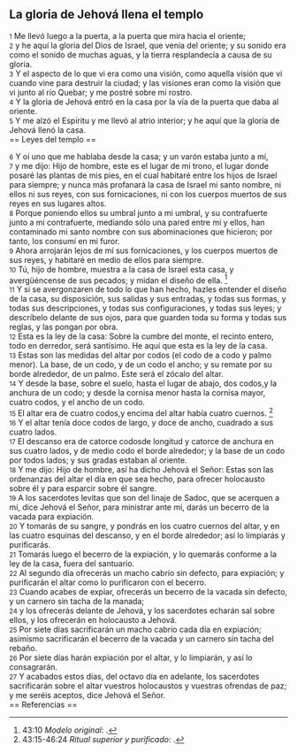 == La gloria de Jehová llena el templo ==

{{anchor|1}} <small>1</small> Me llevó luego a la puerta, a la puerta que mira hacia el oriente;<br>
{{anchor|2}} <small>2</small> y he aquí la gloria del Dios de Israel, que venía del oriente; y su sonido era como el sonido de muchas aguas, y la tierra resplandecía a causa de su gloria.<br>
{{anchor|3}} <small>3</small> Y el aspecto de lo que vi era como una visión, como aquella visión que vi cuando vine para destruir la ciudad; y las visiones eran como la visión que vi junto al río Quebar; y me postré sobre mi rostro.<br>
{{anchor|4}} <small>4</small> Y la gloria de Jehová entró en la casa por la vía de la puerta que daba al oriente.<br>
{{anchor|5}} <small>5</small> Y me alzó el Espíritu y me llevó al atrio interior; y he aquí que la gloria de Jehová llenó la casa.<br>
== Leyes del templo ==

{{anchor|6}} <small>6</small> Y oí uno que me hablaba desde la casa; y un varón estaba junto a mí,<br>
{{anchor|7}} <small>7</small> y me dijo: Hijo de hombre, este es el lugar de mi trono, el lugar donde posaré las plantas de mis pies, en el cual habitaré entre los hijos de Israel para siempre; y nunca más profanará la casa de Israel mi santo nombre, ni ellos ni sus reyes, con sus fornicaciones, ni con los cuerpos muertos de sus reyes en sus lugares altos.<br>
{{anchor|8}} <small>8</small> Porque poniendo ellos su umbral junto a mi umbral, y su contrafuerte junto a mi contrafuerte, mediando sólo una pared entre mí y ellos, han contaminado mi santo nombre con sus abominaciones que hicieron; por tanto, los consumí en mi furor.<br>
{{anchor|9}} <small>9</small> Ahora arrojarán lejos de mí sus fornicaciones, y los cuerpos muertos de sus reyes, y habitaré en medio de ellos para siempre.<br>
{{anchor|10}} <small>10</small> Tú, hijo de hombre, muestra a la casa de Israel esta casa, y avergüéncense de sus pecados; y midan el diseño de ella. <ref>43:10 ''Modelo original'': {{lib|LU|27|2|1}}.</ref><br>
{{anchor|11}} <small>11</small> Y si se avergonzaren de todo lo que han hecho, hazles entender el diseño de la casa, su disposición, sus salidas y sus entradas, y todas sus formas, y todas sus descripciones, y todas sus configuraciones, y todas sus leyes; y descríbelo delante de sus ojos, para que guarden toda su forma y todas sus reglas, y las pongan por obra.<br>
{{anchor|12}} <small>12</small> Esta es la ley de la casa: Sobre la cumbre del monte, el recinto entero, todo en derredor, será santísimo. He aquí que esta es la ley de la casa.<br>
{{anchor|13}} <small>13</small> Estas son las medidas del altar por codos (el codo de a codo y palmo menor). La base, de un codo, y de un codo el ancho; y su remate por su borde alrededor, de un palmo. Este será el zócalo del altar.<br>
{{anchor|14}} <small>14</small> Y desde la base, sobre el suelo, hasta el lugar de abajo, dos codos,y la anchura de un codo; y desde la cornisa menor hasta la cornisa mayor, cuatro codos, y el ancho de un codo.<br>
{{anchor|15}} <small>15</small> El altar era de cuatro codos,y encima del altar había cuatro cuernos. <ref>43:15-46:24 ''Ritual superior y purificado'': {{lib|LU|97|10|7}}.</ref><br>
{{anchor|16}} <small>16</small> Y el altar tenía doce codos de largo, y doce de ancho, cuadrado a sus cuatro lados.<br>
{{anchor|17}} <small>17</small> El descanso era de catorce codosde longitud y catorce de anchura en sus cuatro lados, y de medio codo el borde alrededor; y la base de un codo por todos lados; y sus gradas estaban al oriente.<br>
{{anchor|18}} <small>18</small> Y me dijo: Hijo de hombre, así ha dicho Jehová el Señor: Estas son las ordenanzas del altar el día en que sea hecho, para ofrecer holocausto sobre él y para esparcir sobre él sangre.<br>
{{anchor|19}} <small>19</small> A los sacerdotes levitas que son del linaje de Sadoc, que se acerquen a mí, dice Jehová el Señor, para ministrar ante mí, darás un becerro de la vacada para expiación.<br>
{{anchor|20}} <small>20</small> Y tomarás de su sangre, y pondrás en los cuatro cuernos del altar, y en las cuatro esquinas del descanso, y en el borde alrededor; así lo limpiarás y purificarás.<br>
{{anchor|21}} <small>21</small> Tomarás luego el becerro de la expiación, y lo quemarás conforme a la ley de la casa, fuera del santuario.<br>
{{anchor|22}} <small>22</small> Al segundo día ofrecerás un macho cabrío sin defecto, para expiación; y purificarán el altar como lo purificaron con el becerro.<br>
{{anchor|23}} <small>23</small> Cuando acabes de expiar, ofrecerás un becerro de la vacada sin defecto, y un carnero sin tacha de la manada;<br>
{{anchor|24}} <small>24</small> y los ofrecerás delante de Jehová, y los sacerdotes echarán sal sobre ellos, y los ofrecerán en holocausto a Jehová.<br>
{{anchor|25}} <small>25</small> Por siete días sacrificarán un macho cabrío cada día en expiación; asimismo sacrificarán el becerro de la vacada y un carnero sin tacha del rebaño.<br>
{{anchor|26}} <small>26</small> Por siete días harán expiación por el altar, y lo limpiarán, y así lo consagrarán.<br>
{{anchor|27}} <small>27</small> Y acabados estos días, del octavo día en adelante, los sacerdotes sacrificarán sobre el altar vuestros holocaustos y vuestras ofrendas de paz; y me seréis aceptos, dice Jehová el Señor.<br>
== Referencias ==

<references />
